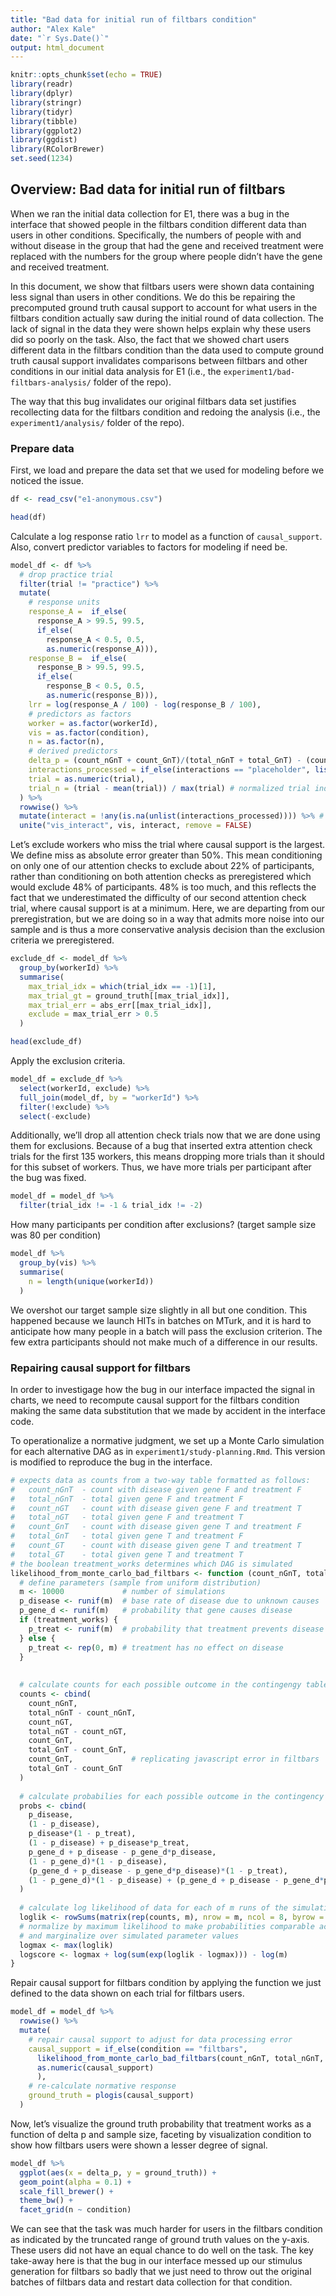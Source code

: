 ```yaml
---
title: "Bad data for initial run of filtbars condition"
author: "Alex Kale"
date: "`r Sys.Date()`"
output: html_document
---
```


```r
knitr::opts_chunk$set(echo = TRUE)
library(readr)
library(dplyr)
library(stringr)
library(tidyr)
library(tibble)
library(ggplot2)
library(ggdist)
library(RColorBrewer)
set.seed(1234)
```

## Overview: Bad data for initial run of filtbars

When we ran the initial data collection for E1, there was a bug in the interface that showed people in the filtbars condition different data than users in other conditions. Specifically, the numbers of people with and without disease in the group that had the gene and received treatment were replaced with the numbers for the group where people didn't have the gene and received treatment.

In this document, we show that filtbars users were shown data containing less signal than users in other conditions. We do this be repairing the precomputed ground truth causal support to account for what users in the filtbars condition actually saw during the initial round of data collection. The lack of signal in the data they were shown helps explain why these users did so poorly on the task. Also, the fact that we showed chart users different data in the filtbars condition than the data used to compute ground truth causal support invalidates comparisons between filtbars and other conditions in our initial data analysis for E1 (i.e., the `experiment1/bad-filtbars-analysis/` folder of the repo).

The way that this bug invalidates our original filtbars data set justifies recollecting data for the filtbars condition and redoing the analysis (i.e., the `experiment1/analysis/` folder of the repo).
 

### Prepare data

First, we load and prepare the data set that we used for modeling before we noticed the issue.

```r
df <- read_csv("e1-anonymous.csv")

head(df)
```

Calculate a log response ratio `lrr` to model as a function of `causal_support`. Also, convert predictor variables to factors for modeling if need be.

```r
model_df <- df %>%
  # drop practice trial
  filter(trial != "practice") %>%
  mutate(
    # response units
    response_A =  if_else(
      response_A > 99.5, 99.5,
      if_else(
        response_A < 0.5, 0.5,
        as.numeric(response_A))),
    response_B =  if_else(
      response_B > 99.5, 99.5,
      if_else(
        response_B < 0.5, 0.5,
        as.numeric(response_B))),
    lrr = log(response_A / 100) - log(response_B / 100),
    # predictors as factors
    worker = as.factor(workerId),
    vis = as.factor(condition),
    n = as.factor(n),
    # derived predictors
    delta_p = (count_nGnT + count_GnT)/(total_nGnT + total_GnT) - (count_nGT + count_GT)/(total_nGT + total_GT),
    interactions_processed = if_else(interactions == "placeholder", list(NA), str_split(interactions, "_")),
    trial = as.numeric(trial),
    trial_n = (trial - mean(trial)) / max(trial) # normalized trial indices
  ) %>%
  rowwise() %>%
  mutate(interact = !any(is.na(unlist(interactions_processed)))) %>% # boolean to code for any interaction whatsoever
  unite("vis_interact", vis, interact, remove = FALSE)
```

Let's exclude workers who miss the trial where causal support is the largest. We define miss as absolute error greater than 50%. This mean conditioning on only one of our attention checks to exclude about 22% of participants, rather than conditioning on both attention checks as preregistered which would exclude 48% of participants. 48% is too much, and this reflects the fact that we underestimated the difficulty of our second attention check trial, where causal support is at a minimum. Here, we are departing from our preregistration, but we are doing so in a way that admits more noise into our sample and is thus a more conservative analysis decision than the exclusion criteria we preregistered.

```r
exclude_df <- model_df %>%
  group_by(workerId) %>%
  summarise(
    max_trial_idx = which(trial_idx == -1)[1],
    max_trial_gt = ground_truth[[max_trial_idx]],
    max_trial_err = abs_err[[max_trial_idx]],
    exclude = max_trial_err > 0.5
  )

head(exclude_df)
```

Apply the exclusion criteria.

```r
model_df = exclude_df %>%
  select(workerId, exclude) %>%
  full_join(model_df, by = "workerId") %>%
  filter(!exclude) %>%
  select(-exclude)
```

Additionally, we'll drop all attention check trials now that we are done using them for exclusions. Because of a bug that inserted extra attention check trials for the first 135 workers, this means dropping more trials than it should for this subset of workers. Thus, we have more trials per participant after the bug was fixed.

```r
model_df = model_df %>%
  filter(trial_idx != -1 & trial_idx != -2)
```

How many participants per condition after exclusions? (target sample size was 80 per condition)

```r
model_df %>%
  group_by(vis) %>%
  summarise(
    n = length(unique(workerId))
  )
```

We overshot our target sample size slightly in all but one condition. This happened because we launch HITs in batches on MTurk, and it is hard to anticipate how many people in a batch will pass the exclusion criterion. The few extra participants should not make much of a difference in our results.



### Repairing causal support for filtbars

In order to investigage how the bug in our interface impacted the signal in charts, we need to recompute causal support for the filtbars condition making the same data substitution that we made by accident in the interface code.

To operationalize a normative judgment, we set up a Monte Carlo simulation for each alternative DAG as in `experiment1/study-planning.Rmd`. This version is modified to reproduce the bug in the interface.

```r
# expects data as counts from a two-way table formatted as follows:
#   count_nGnT  - count with disease given gene F and treatment F
#   total_nGnT  - total given gene F and treatment F
#   count_nGT   - count with disease given gene F and treatment T
#   total_nGT   - total given gene F and treatment T
#   count_GnT   - count with disease given gene T and treatment F
#   total_GnT   - total given gene T and treatment F
#   count_GT    - count with disease given gene T and treatment T
#   total_GT    - total given gene T and treatment T
# the boolean treatment_works determines which DAG is simulated
likelihood_from_monte_carlo_bad_filtbars <- function (count_nGnT, total_nGnT, count_nGT, total_nGT, count_GnT, total_GnT, count_GT, total_GT, treatment_works = TRUE) {
  # define parameters (sample from uniform distribution)
  m <- 10000             # number of simulations
  p_disease <- runif(m)  # base rate of disease due to unknown causes
  p_gene_d <- runif(m)   # probability that gene causes disease
  if (treatment_works) {
    p_treat <- runif(m)  # probability that treatment prevents disease
  } else {
    p_treat <- rep(0, m) # treatment has no effect on disease
  }
  
  
  # calculate counts for each possible outcome in the contingengy table
  counts <- cbind(
    count_nGnT,
    total_nGnT - count_nGnT,
    count_nGT,
    total_nGT - count_nGT,
    count_GnT,
    total_GnT - count_GnT,
    count_GnT,             # replicating javascript error in filtbars
    total_GnT - count_GnT
  )
  
  # calculate probabilies for each possible outcome in the contingency table
  probs <- cbind(
    p_disease,                                                                           # p(disease|gene F, treatment F)
    (1 - p_disease),                                                                     # p(~disease|gene F, treatment F)
    p_disease*(1 - p_treat),                                                             # p(disease|gene F, treatment T)
    (1 - p_disease) + p_disease*p_treat,                                                 # p(~disease|gene F, treatment T)
    p_gene_d + p_disease - p_gene_d*p_disease,                                           # p(disease|gene T, treatment F)
    (1 - p_gene_d)*(1 - p_disease),                                                      # p(~disease|gene T, treatment F)
    (p_gene_d + p_disease - p_gene_d*p_disease)*(1 - p_treat),                           # p(disease|gene T, treatment T)
    (1 - p_gene_d)*(1 - p_disease) + (p_gene_d + p_disease - p_gene_d*p_disease)*p_treat # p(~disease|gene T, treatment T)
  )
  
  # calculate log likelihood of data for each of m runs of the simulation
  loglik <- rowSums(matrix(rep(counts, m), nrow = m, ncol = 8, byrow = TRUE) * log(probs))
  # normalize by maximum likelihood to make probabilities comparable across Monte Carlo simulations
  # and marginalize over simulated parameter values
  logmax <- max(loglik)
  logscore <- logmax + log(sum(exp(loglik - logmax))) - log(m)
}
```

Repair causal support for filtbars condition by applying the function we just defined to the data shown on each trial for filtbars users.

```r
model_df = model_df %>%
  rowwise() %>%
  mutate(
    # repair causal support to adjust for data processing error
    causal_support = if_else(condition == "filtbars", 
      likelihood_from_monte_carlo_bad_filtbars(count_nGnT, total_nGnT, count_nGT, total_nGT, count_GnT, total_GnT, count_GT, total_GT, TRUE) - likelihood_from_monte_carlo_bad_filtbars(count_nGnT, total_nGnT, count_nGT, total_nGT, count_GnT, total_GnT, count_GT, total_GT, FALSE),
      as.numeric(causal_support)
      ),
    # re-calculate normative response
    ground_truth = plogis(causal_support)
  )
```

Now, let's visualize the ground truth probability that treatment works as a function of delta p and sample size, faceting by visualization condition to show how filtbars users were shown a lesser degree of signal.

```r
model_df %>% 
  ggplot(aes(x = delta_p, y = ground_truth)) +
  geom_point(alpha = 0.1) +
  scale_fill_brewer() +
  theme_bw() +
  facet_grid(n ~ condition)
```

We can see that the task was much harder for users in the filtbars condition as indicated by the truncated range of ground truth values on the y-axis. These users did not have an equal chance to do well on the task. The key take-away here is that the bug in our interface messed up our stimulus generation for filtbars so badly that we just need to throw out the original batches of filtbars data and restart data collection for that condition.
